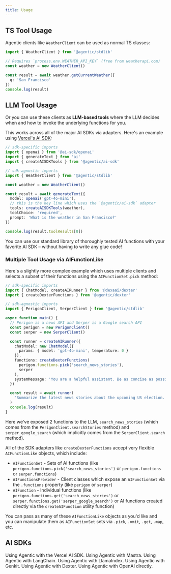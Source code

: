 ```yaml
---
title: Usage
---
```


## TS Tool Usage

Agentic clients like `WeatherClient` can be used as normal TS classes:

```ts
import { WeatherClient } from '@agentic/stdlib'

// Requires `process.env.WEATHER_API_KEY` (free from weatherapi.com)
const weather = new WeatherClient()

const result = await weather.getCurrentWeather({
  q: 'San Francisco'
})
console.log(result)
```

## LLM Tool Usage

Or you can use these clients as **LLM-based tools** where the LLM decides when and how to invoke the underlying functions for you.

This works across all of the major AI SDKs via adapters. Here's an example using [Vercel's AI SDK](https://github.com/vercel/ai):

```ts
// sdk-specific imports
import { openai } from '@ai-sdk/openai'
import { generateText } from 'ai'
import { createAISDKTools } from '@agentic/ai-sdk'

// sdk-agnostic imports
import { WeatherClient } from '@agentic/stdlib'

const weather = new WeatherClient()

const result = await generateText({
  model: openai('gpt-4o-mini'),
  // this is the key line which uses the `@agentic/ai-sdk` adapter
  tools: createAISDKTools(weather),
  toolChoice: 'required',
  prompt: 'What is the weather in San Francisco?'
})

console.log(result.toolResults[0])
```

You can use our standard library of thoroughly tested AI functions with your favorite AI SDK – without having to write any glue code!

### Multiple Tool Usage via AIFunctionLike

Here's a slightly more complex example which uses multiple clients and selects a subset of their functions using the `AIFunctionSet.pick` method:

```ts
// sdk-specific imports
import { ChatModel, createAIRunner } from '@dexaai/dexter'
import { createDexterFunctions } from '@agentic/dexter'

// sdk-agnostic imports
import { PerigonClient, SerperClient } from '@agentic/stdlib'

async function main() {
  // Perigon is a news API and Serper is a Google search API
  const perigon = new PerigonClient()
  const serper = new SerperClient()

  const runner = createAIRunner({
    chatModel: new ChatModel({
      params: { model: 'gpt-4o-mini', temperature: 0 }
    }),
    functions: createDexterFunctions(
      perigon.functions.pick('search_news_stories'),
      serper
    ),
    systemMessage: 'You are a helpful assistant. Be as concise as possible.'
  })

  const result = await runner(
    'Summarize the latest news stories about the upcoming US election.'
  )
  console.log(result)
}
```

Here we've exposed 2 functions to the LLM, `search_news_stories` (which comes from the `PerigonClient.searchStories` method) and `serper_google_search` (which implicitly comes from the `SerperClient.search` method).

All of the SDK adapters like `createDexterFunctions` accept very flexible `AIFunctionLike` objects, which include:

- `AIFunctionSet` - Sets of AI functions (like `perigon.functions.pick('search_news_stories')` or `perigon.functions` or `serper.functions`)
- `AIFunctionsProvider` - Client classes which expose an `AIFunctionSet` via the `.functions` property (like `perigon` or `serper`)
- `AIFunction` - Individual functions (like `perigon.functions.get('search_news_stories')` or `serper.functions.get('serper_google_search')` or AI functions created directly via the `createAIFunction` utility function)

You can pass as many of these `AIFunctionLike` objects as you'd like and you can manipulate them as `AIFunctionSet` sets via `.pick`, `.omit`, `.get`, `.map`, etc.

## AI SDKs

<CardGroup cols={2}>
<Card title='Vercel AI SDK' href='/sdks/ai-sdk'>
  Using Agentic with the Vercel AI SDK.
</Card>

<Card title='Mastra' href='/sdks/mastra'>
  Using Agentic with Mastra.
</Card>

<Card title='LangChain' href='/sdks/langchain'>
  Using Agentic with LangChain.
</Card>

<Card title='LlamaIndex' href='/sdks/llamaindex'>
  Using Agentic with LlamaIndex.
</Card>

<Card title='Firebase Genkit' href='/sdks/genkit'>
  Using Agentic with Genkit.
</Card>

<Card title='Dexa Dexter' href='/sdks/dexter'>
  Using Agentic with Dexter.
</Card>

<Card title='OpenAI' href='/sdks/openai'>
  Using Agentic with OpenAI directly.
</Card>
</CardGroup>
